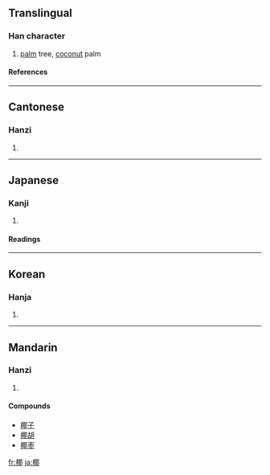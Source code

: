 ==Translingual==
===Han character===
{{Han char|rn=75|rad=木|as=09|sn=13|four=4792<sub>7</sub>|canj=木尸十中 (DSJL)}}
# [[palm]] tree, [[coconut]] palm
====References====
{{Han ref|kx=0537.170|dkj=15069|dj=0925.020|hdz=21224.060|uh=6930|ud=26928|bh=B7A6|bd=47014}}

----
==Cantonese==
===Hanzi===
{{yue-hanzi|jyut=je4?|y=ye4}}
# {{defn|Cantonese}}

----
==Japanese==

===Kanji===
{{ja-kanji|grade=|rs=木09}}
# {{defn|Japanese}} 
====Readings====
{{ja-readings|on=[[や]] (ya)|kun=[[やし]] (yashi)}}

----
==Korean==
===Hanja===
{{ko-hanja|hangeul=[[야]]|eumhun=|rv=ya|mr=ya|y=ya}}
# {{defn|Korean}}

----
==Mandarin==
===Hanzi===
{{cmn-hanzi|pin=[[yē]] ([[ye1]])|wg=yeh<sup>2</sup>}}
# {{defn|Mandarin}}

====Compounds====
*[[椰子]]
*[[椰胡]]
*[[椰枣]]

[[fr:椰]]
[[ja:椰]]